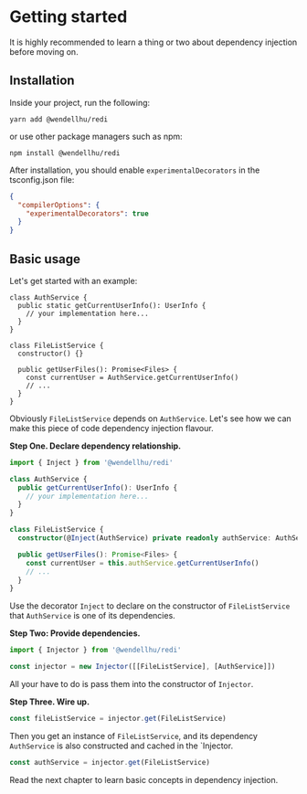 
# Getting started

<Callout>
  It is highly recommended to learn a thing or two about dependency injection before moving on.
</Callout>

## Installation

Inside your project, run the following:

```shell
yarn add @wendellhu/redi
```

or use other package managers such as npm:

```shell
npm install @wendellhu/redi
```

After installation, you should enable  `experimentalDecorators` in the tsconfig.json file:

```json highlight=3
{
  "compilerOptions": {
    "experimentalDecorators": true
  }
}
```

## Basic usage

Let's get started with an example:

```tsx
class AuthService {
  public static getCurrentUserInfo(): UserInfo {
    // your implementation here...
  }
}

class FileListService {
  constructor() {}

  public getUserFiles(): Promise<Files> {
    const currentUser = AuthService.getCurrentUserInfo()
    // ...
  }
}
```

Obviously `FileListService` depends on `AuthService`. Let's see how we can make this piece of code dependency injection flavour.

**Step One. Declare dependency relationship.**

```typescript highlight=1,4,10,13
import { Inject } from '@wendellhu/redi'

class AuthService {
  public getCurrentUserInfo(): UserInfo {
    // your implementation here...
  }
}

class FileListService {
  constructor(@Inject(AuthService) private readonly authService: AuthService) {}

  public getUserFiles(): Promise<Files> {
    const currentUser = this.authService.getCurrentUserInfo()
    // ...
  }
}
```

Use the decorator `Inject` to declare on the constructor of `FileListService` that `AuthService` is one of its dependencies.

**Step Two: Provide dependencies.**

```typescript
import { Injector } from '@wendellhu/redi'

const injector = new Injector([[FileListService], [AuthService]])
```
All your have to do is pass them into the constructor of `Injector`.

**Step Three. Wire up.**

```typescript
const fileListService = injector.get(FileListService)
```

Then you get an instance of `FileListService`, and its dependency `AuthService` is also constructed and cached in the `Injector.

```typescript
const authService = injector.get(FileListService)
```

Read the next chapter to learn basic concepts in dependency injection.
